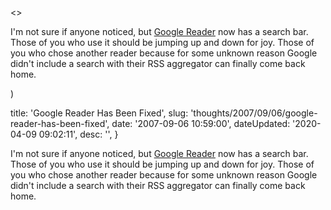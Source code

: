 

  <>
  <p>I'm not sure if anyone noticed, but <a href="http&#58;//google.com/reader">Google Reader</a> now has a search bar.  Those of you who use it should be jumping up and down for joy.  Those of you who chose another reader because for some unknown reason Google  didn't include a search with their RSS aggregator can finally come back home.</p>
  </>
)


  title: 'Google Reader Has Been Fixed',
  slug: 'thoughts/2007/09/06/google-reader-has-been-fixed',
  date: '2007-09-06 10:59:00',
  dateUpdated: '2020-04-09 09:02:11',
  desc: '',
}

<p>I'm not sure if anyone noticed, but <a href="http&#58;//google.com/reader">Google Reader</a> now has a search bar.  Those of you who use it should be jumping up and down for joy.  Those of you who chose another reader because for some unknown reason Google  didn't include a search with their RSS aggregator can finally come back home.</p>

